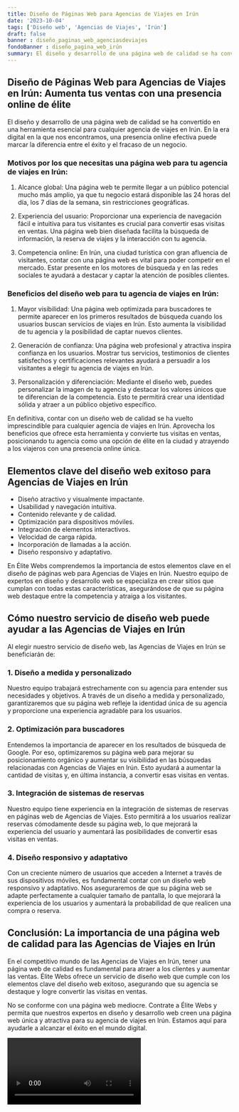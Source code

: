 ```yaml
---
title: Diseño de Páginas Web para Agencias de Viajes en Irún
date: '2023-10-04'
tags: ['Diseño web', 'Agencias de Viajes', 'Irún']
draft: false
banner : diseño_paginas_web_agenciasdeviajes
fondoBanner : diseño_pagina_web_irún
summary: El diseño y desarrollo de una página web de calidad se ha convertido en una herramienta esencial para cualquier agencia de viajes en Irún. En la era digital en la que nos encontramos, una presencia online efectiva puede marcar la diferencia entre el éxito y el fracaso de un negocio. 
---
```


## Diseño de Páginas Web para Agencias de Viajes en Irún: Aumenta tus ventas con una presencia online de élite 

El diseño y desarrollo de una página web de calidad se ha convertido en una herramienta esencial para cualquier agencia de viajes en Irún. En la era digital en la que nos encontramos, una presencia online efectiva puede marcar la diferencia entre el éxito y el fracaso de un negocio. 

### Motivos por los que necesitas una página web para tu agencia de viajes en Irún: 

1. Alcance global: Una página web te permite llegar a un público potencial mucho más amplio, ya que tu negocio estará disponible las 24 horas del día, los 7 días de la semana, sin restricciones geográficas. 

2. Experiencia del usuario: Proporcionar una experiencia de navegación fácil e intuitiva para tus visitantes es crucial para convertir esas visitas en ventas. Una página web bien diseñada facilita la búsqueda de información, la reserva de viajes y la interacción con tu agencia. 

3. Competencia online: En Irún, una ciudad turística con gran afluencia de visitantes, contar con una página web es vital para poder competir en el mercado. Estar presente en los motores de búsqueda y en las redes sociales te ayudará a destacar y captar la atención de posibles clientes. 

### Beneficios del diseño web para tu agencia de viajes en Irún: 

1. Mayor visibilidad: Una página web optimizada para buscadores te permite aparecer en los primeros resultados de búsqueda cuando los usuarios buscan servicios de viajes en Irún. Esto aumenta la visibilidad de tu agencia y la posibilidad de captar nuevos clientes. 

2. Generación de confianza: Una página web profesional y atractiva inspira confianza en los usuarios. Mostrar tus servicios, testimonios de clientes satisfechos y certificaciones relevantes ayudará a persuadir a los visitantes a elegir tu agencia de viajes en Irún. 

3. Personalización y diferenciación: Mediante el diseño web, puedes personalizar la imagen de tu agencia y destacar los valores únicos que te diferencian de la competencia. Esto te permitirá crear una identidad sólida y atraer a un público objetivo específico. 

En definitiva, contar con un diseño web de calidad se ha vuelto imprescindible para cualquier agencia de viajes en Irún. Aprovecha los beneficios que ofrece esta herramienta y convierte tus visitas en ventas, posicionando tu agencia como una opción de élite en la ciudad y atrayendo a los viajeros con una presencia online única.

<GifSeo />

<Cta />

## Elementos clave del diseño web exitoso para Agencias de Viajes en Irún

- Diseño atractivo y visualmente impactante.
- Usabilidad y navegación intuitiva.
- Contenido relevante y de calidad.
- Optimización para dispositivos móviles.
- Integración de elementos interactivos.
- Velocidad de carga rápida.
- Incorporación de llamadas a la acción.
- Diseño responsivo y adaptativo.

En Élite Webs comprendemos la importancia de estos elementos clave en el diseño de páginas web para Agencias de Viajes en Irún. Nuestro equipo de expertos en diseño y desarrollo web se especializa en crear sitios que cumplan con todas estas características, asegurándose de que su página web destaque entre la competencia y atraiga a los visitantes.

## Cómo nuestro servicio de diseño web puede ayudar a las Agencias de Viajes en Irún

Al elegir nuestro servicio de diseño web, las Agencias de Viajes en Irún se beneficiarán de:

### 1. Diseño a medida y personalizado

Nuestro equipo trabajará estrechamente con su agencia para entender sus necesidades y objetivos. A través de un diseño a medida y personalizado, garantizaremos que su página web refleje la identidad única de su agencia y proporcione una experiencia agradable para los usuarios.

### 2. Optimización para buscadores

Entendemos la importancia de aparecer en los resultados de búsqueda de Google. Por eso, optimizaremos su página web para mejorar su posicionamiento orgánico y aumentar su visibilidad en las búsquedas relacionadas con Agencias de Viajes en Irún. Esto ayudará a aumentar la cantidad de visitas y, en última instancia, a convertir esas visitas en ventas.

### 3. Integración de sistemas de reservas

Nuestro equipo tiene experiencia en la integración de sistemas de reservas en páginas web de Agencias de Viajes. Esto permitirá a los usuarios realizar reservas cómodamente desde su página web, lo que mejorará la experiencia del usuario y aumentará las posibilidades de convertir esas visitas en ventas.

### 4. Diseño responsivo y adaptativo

Con un creciente número de usuarios que acceden a Internet a través de sus dispositivos móviles, es fundamental contar con un diseño web responsivo y adaptativo. Nos aseguraremos de que su página web se adapte perfectamente a cualquier tamaño de pantalla, lo que mejorará la experiencia de los usuarios y aumentará la probabilidad de que realicen una compra o reserva.

## Conclusión: La importancia de una página web de calidad para las Agencias de Viajes en Irún

En el competitivo mundo de las Agencias de Viajes en Irún, tener una página web de calidad es fundamental para atraer a los clientes y aumentar las ventas. Élite Webs ofrece un servicio de diseño web que cumple con los elementos clave del diseño web exitoso, asegurando que su agencia se destaque y logre convertir las visitas en ventas.

No se conforme con una página web mediocre. Contrate a Élite Webs y permita que nuestros expertos en diseño y desarrollo web creen una página web única y atractiva para su agencia de viajes en Irún. Estamos aquí para ayudarle a alcanzar el éxito en el mundo digital.

<Video />

<CtaBot job='Agencias de Viajes' city='Irún'/>

<Gmaps query='Irún+españa+maps' />
